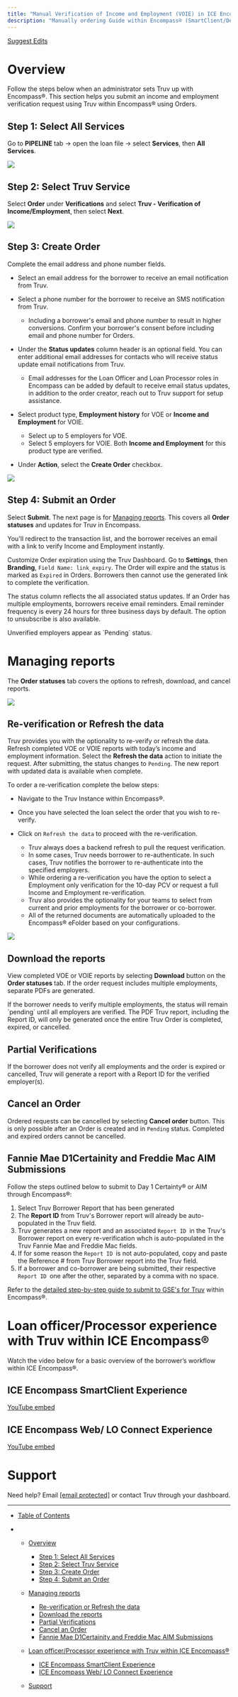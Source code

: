 ```yaml
---
title: "Manual Verification of Income and Employment (VOIE) in ICE Encompass®"
description: "Manually ordering Guide within Encompass® (SmartClient/Desktop and web editions)"
---
```


[Suggest Edits](/edit/manual-verification-of-income-and-employment-voie-in-ice-encompass)

# Overview

Follow the steps below when an administrator sets Truv up with Encompass®. This section helps you submit an income and employment verification request using Truv within Encompass® using Orders.

## Step 1: Select All Services

Go to **PIPELINE** tab -> open the loan file -> select **Services**, then **All Services**.

![](/images/docs/91761f6c74b22556fa74b3b8eb618bc413853b41417d8d6ac4fea10186f554a7-image.png)

## Step 2: Select Truv Service

Select **Order** under **Verifications** and select **Truv - Verification of Income/Employment**, then select **Next**.

![](/images/docs/25a67fc5da0f601b4d17b718d6fc924bf47cb3c8436e3a6fa1e8100e1a5412c9-image.png)

## Step 3: Create Order

Complete the email address and phone number fields.

* Select an email address for the borrower to receive an email notification from Truv.

* Select a phone number for the borrower to receive an SMS notification from Truv.
  * Including a borrower's email and phone number to result in higher conversions. Confirm your borrower's consent before including email and phone number for Orders.

* Under the **Status updates** column header is an optional field. You can enter additional email addresses for contacts who will receive status update email notifications from Truv.
  * Email addresses for the Loan Officer and Loan Processor roles in Encompass can be added by default to receive email status updates, in addition to the order creator, reach out to Truv support for setup assistance.

* Select product type, **Employment history** for VOE or **Income and Employment** for VOIE.

  * Select up to 5 employers for VOE.
  * Select 5 employers for VOIE. Both **Income and Employment** for this product type are verified.

* Under **Action**, select the **Create Order** checkbox.

![](/images/docs/d52c52d-122.png)

## Step 4: Submit an Order

Select **Submit**. The next page is for [Managing reports](#managing-reports). This covers all **Order statuses** and updates for Truv in Encompass.

<Check>
  You'll redirect to the transaction list, and the borrower receives an email with a link to verify Income and Employment instantly.
</Check>

Customize Order expiration using the Truv Dashboard. Go to **Settings**, then **Branding**, `Field Name: link_expiry`. The Order will expire and the status is marked as `Expired` in Orders. Borrowers then cannot use the generated link to complete the verification.

The status column reflects the all associated status updates. If an Order has multiple employments, borrowers receive email reminders. Email reminder frequency is every 24 hours for three business days by default. The option to unsubscribe is also available.

<Info>
  Unverified employers appear as `Pending` status.
</Info>

# Managing reports

The **Order statuses** tab covers the options to refresh, download, and cancel reports.

![](/images/docs/7bd8cad-123.png)

## Re-verification or Refresh the data

Truv provides you with the optionality to re-verify or refresh the data. Refresh completed VOE or VOIE reports with today’s income and employment information. Select the **Refresh the data** action to initiate the request. After submitting, the status changes to `Pending`. The new report with updated data is available when complete.

To order a re-verification complete the below steps:

* Navigate to the Truv Instance within Encompass®.

* Once you have selected the loan select the order that you wish to re-verify.

* Click on `Refresh the data` to proceed with the re-verification.

  * Truv always does a backend refresh to pull the request verification.
  * In some cases, Truv needs borrower to re-authenticate. In such cases, Truv notifies the borrower to re-authenticate into the specified employers.
  * While ordering a re-verification you have the option to select a Employment only verification for the 10-day PCV or request a full Income and Employment re-verification.
  * Truv also provides the optionality for your teams to select from current and prior employments for the borrower or co-borrower.
  * All of the returned documents are automatically uploaded to the Encompass® eFolder based on your configurations.

![](/images/docs/41f9f3e2ef7bd345a3ad105196ee19610ae7c1247d4359789ccbf788c27517c0-Screenshot_2024-09-12_at_8.16.00_PM.png)

## Download the reports

View completed VOE or VOIE reports by selecting **Download** button on the **Order statuses** tab. If the order request includes multiple employments, separate PDFs are generated.

<Info>
  If the borrower needs to verify multiple employments, the status will remain `pending` until all employers are verified. The PDF Truv report, including the Report ID, will only be generated once the entire Truv Order is completed, expired, or cancelled.
</Info>

## Partial Verifications

If the borrower does not verify all employments and the order is expired or cancelled, Truv will generate a report with a Report ID for the verified employer(s).

## Cancel an Order

Ordered requests can be cancelled by selecting **Cancel order** button. This is only possible after an Order is created and in `Pending` status. Completed and expired orders cannot be cancelled.

## Fannie Mae D1Certainity and Freddie Mac AIM Submissions

Follow the steps outlined below to submit to Day 1 Certainty® or AIM through Encompass®:

1. Select Truv Borrower Report that has been generated
2. The **Report ID** from Truv's Borrower report will already be auto-populated in the Truv field.
3. Truv generates a new report and an associated `Report ID `in the Truv's Borrower report on every re-verification whch is auto-populated in the Truv Fannie Mae and Freddie Mac fields.
4. If for some reason the `Report ID `is not auto-populated, copy and paste the Reference # from Truv Borrower report into the Truv field.
5. If a borrower and co-borrower are being submitted, their respective `Report ID `one after the other, separated by a comma with no space.

Refer to the [detailed step-by-step guide to submit to GSE's for Truv](/docs/gse-certification-for-voie-with-truv) within Encompass®.

# Loan officer/Processor experience with Truv within ICE Encompass®

Watch the video below for a basic overview of the borrower’s workflow within ICE Encompass®.

## ICE Encompass SmartClient Experience

[YouTube embed](//cdn.embedly.com/widgets/media.html?src=https%3A%2F%2Fwww.youtube.com%2Fembed%2FE6FSHLeRPqg%3Ffeature%3Doembed\&display_name=YouTube\&url=https%3A%2F%2Fwww.youtube.com%2Fwatch%3Fv%3DE6FSHLeRPqg\&image=https%3A%2F%2Fi.ytimg.com%2Fvi%2FE6FSHLeRPqg%2Fhqdefault.jpg\&key=7788cb384c9f4d5dbbdbeffd9fe4b92f\&type=text%2Fhtml\&schema=youtube)

## ICE Encompass Web/ LO Connect Experience

[YouTube embed](//cdn.embedly.com/widgets/media.html?src=https%3A%2F%2Fwww.youtube.com%2Fembed%2F-eXTXM7AY8E%3Ffeature%3Doembed\&display_name=YouTube\&url=https%3A%2F%2Fwww.youtube.com%2Fwatch%3Fv%3D-eXTXM7AY8E\&image=https%3A%2F%2Fi.ytimg.com%2Fvi%2F-eXTXM7AY8E%2Fhqdefault.jpg\&key=7788cb384c9f4d5dbbdbeffd9fe4b92f\&type=text%2Fhtml\&schema=youtube)

# Support

Need help? Email [\[email protected\]](/cdn-cgi/l/email-protection#1a696f6a6a75686e5a6e686f6c34797577) or contact Truv through your dashboard.

***

* [Table of Contents](#)

* * [Overview](#overview)

    * [Step 1: Select All Services](#step-1-select-all-services)
    * [Step 2: Select Truv Service](#step-2-select-truv-service)
    * [Step 3: Create Order](#step-3-create-order)
    * [Step 4: Submit an Order](#step-4-submit-an-order)

  * [Managing reports](#managing-reports)

    * [Re-verification or Refresh the data](#re-verification-or-refresh-the-data)
    * [Download the reports](#download-the-reports)
    * [Partial Verifications](#partial-verifications)
    * [Cancel an Order](#cancel-an-order)
    * [Fannie Mae D1Certainity and Freddie Mac AIM Submissions](#fannie-mae-d1certainity-and-freddie-mac-aim-submissions)

  * [Loan officer/Processor experience with Truv within ICE Encompass®](#loan-officerprocessor-experience-with-truv-within-ice-encompass)

    * [ICE Encompass SmartClient Experience](#ice-encompass-smartclient-experience)
    * [ICE Encompass Web/ LO Connect Experience](#ice-encompass-web-lo-connect-experience)

  * [Support](#support)
